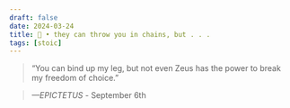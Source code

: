```yaml
---
draft: false 
date: 2024-03-24
title: 🗿 • they can throw you in chains, but . . .
tags: [stoic]
---
```


>  “You can bind up my leg, but not even Zeus has the power to break my freedom of choice.”

> *—EPICTETUS* - September 6th
